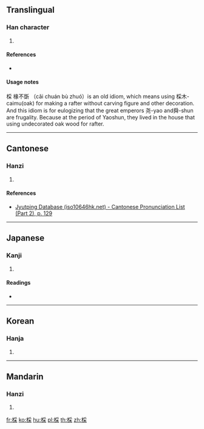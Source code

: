 {{character info/new}}
==Translingual==

===Han character===
{{Han char|rn=75|rad=木|as=08|sn=12|four=52994|canj=DBD|ids=⿰木采}}

# {{defn|Han|sort=木08}}

====References====
* {{Han ref|kx=0532.040|dkj=14923|dj=0920.120|hdz=21234.090|uh=68CC|ud=26828|bh=D9BD|bd=55741}}

====Usage notes====
棌 椽不斲 （cǎi chuán bù zhuó）is an old idiom, which means using 棌木-caimu(oak) for making a rafter without carving figure and other decoration. And this idiom is for eulogizing that the great emperors 尧-yao and舜-shun are frugality. Because at the period of Yaoshun, they lived in the house that using undecorated oak wood for rafter.

----

==Cantonese==

===Hanzi===
{{yue-hanzi|jyut=[[coi3]]|y=choi3}}

# {{defn|lang=yue|sort=木08}}

====References====
* [http://www.iso10646hk.net/jp/document/download.jsp Jyutping Database (iso10646hk.net) - Cantonese Pronunciation List (Part 2), p. 129]

----

==Japanese==

===Kanji===
{{ja-kanji|grade=|rs=木08}}

# {{defn|lang=ja|sort=木08}}

====Readings====
* {{ja-readings|on=[[さい]] (sai)|kun=[[くぬぎ]] (kunugi), [[あらき]] (araki), [[まるき]] (maruki)}}

----

==Korean==

===Hanja===
{{ko-hanja|hangeul=채|eumhun=|rv=chae|mr=ch'ae|y=chay}}

# {{defn|lang=ko|sort=木08}}

----

==Mandarin==

===Hanzi===
{{cmn-hanzi|pin=[[cài]] ([[cai4]])|wg=ts'ai<sup>4</sup>}}

# {{defn|lang=cmn|sort=木08}}

[[fr:棌]]
[[ko:棌]]
[[hu:棌]]
[[pl:棌]]
[[th:棌]]
[[zh:棌]]